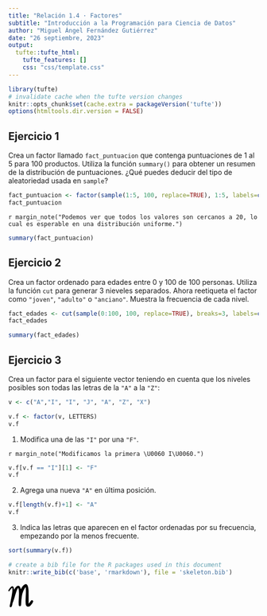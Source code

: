 ```yaml
---
title: "Relación 1.4 · Factores"
subtitle: "Introducción a la Programación para Ciencia de Datos"
author: "Miguel Ángel Fernández Gutiérrez"
date: "26 septiembre, 2023"
output:
  tufte::tufte_html:
    tufte_features: []
    css: "css/template.css"
---
```


```r
library(tufte)
# invalidate cache when the tufte version changes
knitr::opts_chunk$set(cache.extra = packageVersion('tufte'))
options(htmltools.dir.version = FALSE)
```

## Ejercicio 1

Crea un factor llamado `fact_puntuacion` que contenga puntuaciones de 1 al 5 para 100 productos. Utiliza la función `summary()` para obtener un resumen de la distribución de puntuaciones. ¿Qué puedes deducir del tipo de aleatoriedad usada en `sample`?

```r
fact_puntuacion <- factor(sample(1:5, 100, replace=TRUE), 1:5, labels=c("muy mal", "mal", "regular", "bien", "muy bien"))
fact_puntuacion
```

`r margin_note("Podemos ver que todos los valores son cercanos a 20, lo cual es esperable en una distribución uniforme.")`
```r
summary(fact_puntuacion)
```

## Ejercicio 2

Crea un factor ordenado para edades entre 0 y 100 de 100 personas. Utiliza la función `cut` para generar 3 nieveles separados. Ahora reetiqueta el factor como `"joven"`, `"adulto"` o `"anciano"`. Muestra la frecuencia de cada nivel.

```r
fact_edades <- cut(sample(0:100, 100, replace=TRUE), breaks=3, labels=c("joven", "adulto", "anciano"), ordered_result=TRUE)
fact_edades
```

```r
summary(fact_edades)
```

## Ejercicio 3

Crea un factor para el siguiente vector teniendo en cuenta que los niveles posibles son todas las letras de la `"A"` a la `"Z"`:

```r
v <- c("A","I", "I", "J", "A", "Z", "X")
```

```r
v.f <- factor(v, LETTERS)
v.f
```

1. Modifica una de las `"I"` por una `"F"`.

`r margin_note("Modificamos la primera \U0060 I\U0060.")`
```r
v.f[v.f == "I"][1] <- "F"
v.f
```

2. Agrega una nueva `"A"` en última posición.

```r
v.f[length(v.f)+1] <- "A"
v.f
```

3. Indica las letras que aparecen en el factor ordenadas por su frecuencia, empezando por la menos frecuente.

```r
sort(summary(v.f))
```

```r
# create a bib file for the R packages used in this document
knitr::write_bib(c('base', 'rmarkdown'), file = 'skeleton.bib')
```

<div class="footer"><svg xmlns="http://www.w3.org/2000/svg" id="svg" width="50" height="50" version="1.1" viewBox="0 0 50 50"><g id="svgg" transform="matrix(.05 0 0 .05 3.2444e-8 18.441)"><path d="m673.62-327.82c-51.303 20.849-111.41 86.95-152.2 167.37-16.576 32.691-17.95 33.427-23.529 12.665-10.588-39.42-32.657-81.734-54.127-103.79-49.779-51.124-137.88 1.6679-194.87 116.75-7.2756 14.701-13.487 27.153-13.803 27.682-1.6564 2.7549-2.9562-3.7902-6.1483-30.943-16.748-142.45-91.316-147.95-183.6-13.539-49.175 71.623-55.622 92.345-32.404 104.22 12.624 6.4589 37.534-4.2791 37.534-16.179 0-7.6954 68.85-94.858 85.65-108.44 18.497-14.948 19.072-14.931 23.443 0.64991 8.5006 30.299 7.011 100.05-3.6062 169.1-2.5306 16.449-5.4754 36.119-6.5394 43.711-3.0483 21.683-8.817 57.888-12.837 80.52-2.0188 11.388-4.5379 25.881-5.5904 32.208-2.6054 15.632-10.795 58.573-20.619 108.13-4.6184 23.299-11.002 56.985-19.612 103.53-10.197 55.11-15.943 83.407-22.172 109.28-3.8132 15.816-8.5294 35.486-10.485 43.711-9.8695 41.525-5.182 59.573 18.652 71.795 18.658 9.5646 41.117 2.3754 53.408-17.088 13.131-20.809 37.637-104.39 37.637-128.39 0-6.7004 2.0188-12.762 17.611-52.85 5.5214-14.2 10.744-27.797 14.586-37.959 0.95474-2.5306 3.008-7.7069 4.5551-11.503 6.2288-15.253 30.77-91.931 40.502-126.53 5.6939-20.245 11.227-39.397 12.302-42.561 1.0698-3.1633 3.7614-12.481 5.9757-20.705 6.5049-24.145 25.111-84.609 39.282-127.68 8.817-26.802 15.575-46.098 41.059-117.33 13.918-38.885 41.83-86.272 50.82-86.272 6.3438 0 16.84 26.894 22.902 58.665 13.286 69.65 14.678 174.57 4.6472 349.69-7.9485 138.78-8.4604 156.35-6.4819 222.01 2.2891 76.028 3.3071 79.876 24.553 93.001 26.974 16.668 67.136 0.21856 71.347-29.217 1.5701-10.962 6.0045-81.515 8.3511-132.8 2.8757-62.8 10.134-133 20.814-201.3 1.1848-7.5919 4.2388-27.262 6.7809-43.711 2.5421-16.449 5.5904-34.048 6.7694-39.11 8.9952-38.5 12.515-52.66 16.593-66.717 4.9865-17.197 5.5156-18.698 20.308-57.514 14.045-36.844 54.667-117.42 74.032-146.82 4.8485-7.3676 8.84-14.097 8.8687-14.954 0.023-0.86271 4.6759-7.0915 10.33-13.844 10.151-12.13 10.312-12.21 12.435-6.6314 8.7709 23.075 13.441 141.15 9.6682 244.37-3.7154 101.6-9.1966 223.79-10.629 236.96-6.9938 64.405 0.81095 195.66 14.01 235.6 22.977 69.512 106.2 84.155 168.13 29.574 4.8427-4.2733 11.457-9.7832 14.689-12.239 33.036-25.122 87.865-105.6 104.52-153.4 16.978-48.732-45.166-86.709-79.462-48.559-6.3208 7.034-12.17 14.913-46.679 62.903-37.695 52.419-50.141 67.16-53.707 63.599-0.87997-0.87997-1.3688-112.09-1.087-247.13 0.4141-198.91-0.14379-254.75-2.9332-294.1-6.9132-97.458-18.083-149.05-43.475-200.85-5.7227-11.675-27.814-34.664-33.416-34.773-2.0763-0.0403-5.7802-1.5932-8.2361-3.4509-6.7464-5.1015-40.847-4.3423-54.506 1.2078" fill-rule="evenodd"/></g></svg></div>
